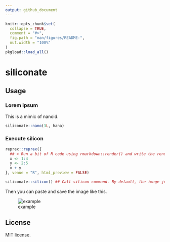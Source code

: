 ```yaml
---
output: github_document
---
```


<!-- README.md is generated from README.Rmd. Please edit that file -->

```r
knitr::opts_chunk$set(
  collapse = TRUE,
  comment = "#>",
  fig.path = "man/figures/README-",
  out.width = "100%"
)
pkgload::load_all()
```

# siliconate

<!-- badges: start -->
<!-- badges: end -->

## Usage

### Lorem ipsum

This is a mimic of nanoid.

```r
siliconate::nano(3L, hana)
```

### Execute silicon

```r
reprex::reprex({
  ## > Run a bit of R code using rmarkdown::render() and write the rendered result to user's clipboard.
  x <- 1:4
  y <- 2:5
  x + y
}, venue = "R", html_preview = FALSE)

siliconate::silicon() ## Call silicon command. By default, the image just goes to clipboard.
```

Then you can paste and save the image like this.

![example](https://rawcdn.githack.com/paithiov909/siliconate/26780202b0407694c380f3493b44215c1dee5247/man/figures/siliconate_example.jpg)

## License

MIT license. 


